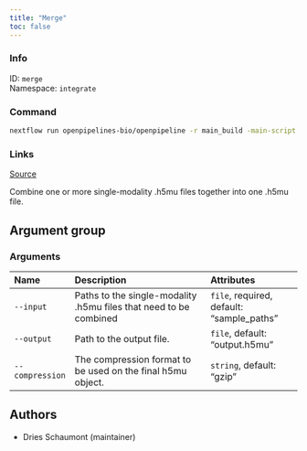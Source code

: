 ```yaml
---
title: "Merge"
toc: false
---
```


::: {.column-margin}

### Info

ID: `merge`  
Namespace: `integrate`

### Command

```bash
nextflow run openpipelines-bio/openpipeline -r main_build -main-script target/nextflow/integrate/merge/main.nf --help
```

### Links
[Source](https://github.com/openpipelines-bio/openpipeline/blob/main/src/integrate/merge){.btn-action .btn-sm .btn-info .btn role="button"}

:::

Combine one or more single-modality .h5mu files together into one .h5mu file.


## Argument group

### Arguments

|Name            |Description                                                       |Attributes                                |
|:---------------|:-----------------------------------------------------------------|:-----------------------------------------|
|`--input`       |Paths to the single-modality .h5mu files that need to be combined |`file`, required, default: "sample_paths" |
|`--output`      |Path to the output file.                                          |`file`, default: "output.h5mu"            |
|`--compression` |The compression format to be used on the final h5mu object.       |`string`, default: "gzip"                 |

## Authors

  * Dries Schaumont (maintainer)
